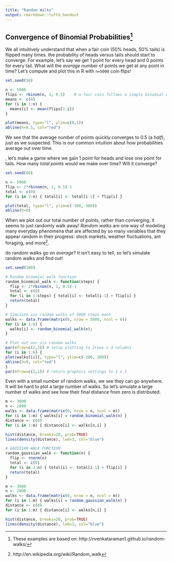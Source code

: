 ```yaml
---
title: "Random Walks"
output: rmarkdown::tufte_handout
---
```


## Convergence of Binomial Probabilities^[These examples are based on: http://nvenkataraman1.github.io/random-walks/]

We all intuitively understand that when a fair coin (50% heads, 50% tails) is flipped many times. the probability of heads versus tails should start to converge. For example, let's say we get 1 point for every head and 0 points for every tail.  What will the *average* number of points we get at any point in time?  Let's compute and plot this in R with `n=5000` coin flips!
```r
set.seed(50)
```
```r
n <- 5000
flips <- rbinom(n, 1, 0.5)    # a fair coin follows a simple binomial distribution 
means <- c(0)
for (i in 1:n) {
  means[i] <- mean(flips[1:i])
}

plot(means, type="l", ylim=c(0,1))
abline(h=0.5, col="red")
```

We see that the average number of points quickly converges to 0.5 (a *half*), just as we suspected. This is our common intuition about how probabilities average out over time.

\newthought{Now, instead of average probabilities}, let's make a game where we gain 1 point for heads and lose one point for tails.  How many *total points* would we make over time? Will it converge?
```r
set.seed(60)
```
```r
n <- 5000
flip <- 2*rbinom(n, 1, 0.5)-1
total <- c(0)
for (i in 2:n) { total[i] <- total[i-1] + flip[i] }

plot(total, type="l", ylim=c(-300, 300))
abline(h=0)
```

When we plot out our total number of points, rather than converging, it seems to just randomly walk away! *Random walks* are one way of modeling many everyday phenomena that are affected by so many variables that they appear random in their progress: stock markets, weather fluctuations, ant foraging, and more^[http://en.wikipedia.org/wiki/Random_walk].

\newthought{But how far from their starting points} do random walks go *on average*? It isn't easy to tell, so let's simulate random walks and find out!
```r
set.seed(100)
```
```r
# Random binomial walk function
random_binomial_walk <- function(steps) {
  flip <- 2*rbinom(n, 1, 0.5)-1
  total <- c(0)
  for (i in 2:steps) { total[i] <- total[i-1] + flip[i] }
  return(total)
}

# Simulate six random walks of 5000 steps each
walks <- data.frame(matrix(0, nrow = 5000, ncol = 6))
for (i in 1:6) { 
  walks[i] <- random_binomial_walk(n);
}
```
\marginnote{Even with a small number of random walks, we see they can go anywhere. It will be hard to plot a large number of walks. So let's simulate a large number of walks and see how their final distance from zero is distributed.}
```r
# Plot out our six random walks
par(mfrow=c(2,3)) # setup plotting to 2rows x 3 columns
for (i in 1:6) { 
plot(walks[[i]], type="l", ylim=c(-200, 200))
abline(h=0, col="red")
}
par(mfrow=c(1,1)) # return graphics settings to 1 x 1
```

Even with a small number of random walks, we see they can go anywhere. It will be hard to plot a large number of walks. So let's simulate a large number of walks and see how their final distance from zero is distributed.
```r
m <- 3000
n <- 2000
walks <- data.frame(matrix(0, nrow = n, ncol = m))
for (i in 1:m) { walks[i] = random_binomial_walk(n) }
distance <- c(0)
for (i in 1:m) { distance[i] <- walks[n,i] }
```


```r
hist(distance, breaks=20, prob=TRUE)
lines(density(distance), lwd=3, col="blue")
```

```r
# GAUSSIAN WALK FUNCTION
random_gaussian_walk <- function(n) {
  flip <- rnorm(n)
  total <- c(0)
  for (i in 2:n) { total[i] <- total[i-1] + flip[i] }
  return(total)
}

m <- 3000
n <- 2000
walks <- data.frame(matrix(0, nrow = n, ncol = m))
for (i in 1:m) { walks[i] = random_gaussian_walk(n) }
distance <- c(0)
for (i in 1:m) { distance[i] <- walks[n,i] }
```

```r
hist(distance, breaks=20, prob=TRUE)
lines(density(distance), lwd=3, col="blue")
```